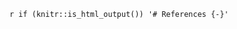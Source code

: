 \newpage{}

\pagenumbering{roman}

`r if (knitr::is_html_output()) '# References {-}'`

<div id="refs" style="display:none"></div>

\printbibliography[heading=bibintoc, title=Literaturverzeichnis]

<!---
[^laudon2015]: Laudon, K.C.; Laudon, J.P.; Schroeder, D.: _Wirtschaftsinformatik - Eine Einführung_, Pearson, 2015, S. 295-300

[^whysqlite]: SQLite Consortium: _Appropriate Uses for SQLite_, URL: https://www.sqlite.org/whentouse.html, Letzter Aufruf: 14.03.2021
-->